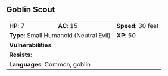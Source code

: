 ## Goblin Scout {#monster-goblin-scout}

```{=html}
<table class="table table-striped">
    <tbody>
        <tr>                    
            <td><b>HP</b>: 7</td>
            <td><b>AC</b>: 15</td>
            <td><b>Speed</b>: 30 feet</td>
        </tr>
        <tr>
            <td colspan="2"><b>Type</b>: Small Humanoid (Neutral Evil)</td>
            <td><b>XP</b>: 50</td>
        </tr>
        <tr>
            <td colspan="3"><b>Vulnerabilities</b>: </td>
        </tr>
        <tr>
            <td colspan="3"><b>Resists</b>: </td>
        </tr>
        <tr>
            <td colspan="3"><b>Languages</b>: Common, goblin</td>
        </tr>
    </tbody>
</table>
```